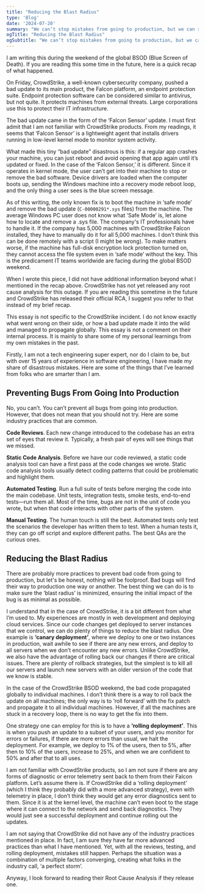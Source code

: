 ```yaml
---
title: "Reducing the Blast Radius"
type: 'Blog'
date: '2024-07-20'
summary: "We can’t stop mistakes from going to production, but we can reduce their blast radius."
ogTitle: "Reducing the Blast Radius"
ogSubtitle: "We can’t stop mistakes from going to production, but we can reduce their blast radius."
---
```


I am writing this during the weekend of the global BSOD (Blue Screen of Death). If you are reading this some time in the future, here is a quick recap of what happened.

On Friday, CrowdStrike, a well-known cybersecurity company, pushed a bad update to its main product, the Falcon platform, an endpoint protection suite. Endpoint protection software can be considered similar to antivirus, but not quite. It protects machines from external threats. Large corporations use this to protect their IT infrastructure.

The bad update came in the form of the ‘Falcon Sensor’ update. I must first admit that I am not familiar with CrowdStrike products. From my readings, it seems that ‘Falcon Sensor’ is a lightweight agent that installs drivers running in low-level kernel mode to monitor system activity.

What made this tiny “bad update” disastrous is this: if a regular app crashes your machine, you can just reboot and avoid opening that app again until it’s updated or fixed. In the case of the ‘Falcon Sensor,’ it is different. Since it operates in kernel mode, the user can’t get into their machine to stop or remove the bad software. Device drivers are loaded when the computer boots up, sending the Windows machine into a recovery mode reboot loop, and the only thing a user sees is the blue screen message.

As of this writing, the only known fix is to boot the machine in ‘safe mode’ and remove the bad update (`C-00000291*.sys` files) from the machine. The average Windows PC user does not know what ‘Safe Mode’ is, let alone how to locate and remove a .sys file. The company's IT professionals have to handle it. If the company has 5,000 machines with CrowdStrike Falcon installed, they have to manually do it for all 5,000 machines. I don’t think this can be done remotely with a script (I might be wrong). To make matters worse, if the machine has full-disk encryption lock protection turned on, they cannot access the file system even in ‘safe mode’ without the key. This is the predicament IT teams worldwide are facing during the global BSOD weekend.

When I wrote this piece, I did not have additional information beyond what I mentioned in the recap above. CrowdStrike has not yet released any root cause analysis for this outage. If you are reading this sometime in the future and CrowdStrike has released their official RCA, I suggest you refer to that instead of my brief recap.

This essay is not specific to the CrowdStrike incident. I do not know exactly what went wrong on their side, or how a bad update made it into the wild and managed to propagate globally. This essay is not a comment on their internal process. It is mainly to share some of my personal learnings from my own mistakes in the past.

Firstly, I am not a tech engineering super expert, nor do I claim to be, but with over 15 years of experience in software engineering, I have made my share of disastrous mistakes. Here are some of the things that I’ve learned from folks who are smarter than I am.

## Preventing Bugs From Going Into Production
No, you can’t. You can’t prevent all bugs from going into production. However, that does not mean that you should not try. Here are some industry practices that are common.

**Code Reviews**. Each new change introduced to the codebase has an extra set of eyes that review it. Typically, a fresh pair of eyes will see things that we missed.

**Static Code Analysis**. Before we have our code reviewed, a static code analysis tool can have a first pass at the code changes we wrote. Static code analysis tools usually detect coding patterns that could be problematic and highlight them.

**Automated Testing**. Run a full suite of tests before merging the code into the main codebase. Unit tests, integration tests, smoke tests, end-to-end tests—run them all. Most of the time, bugs are not in the unit of code you wrote, but when that code interacts with other parts of the system.

**Manual Testing**. The human touch is still the best. Automated tests only test the scenarios the developer has written them to test. When a human tests it, they can go off script and explore different paths. The best QAs are the curious ones.
 
## Reducing the Blast Radius
There are probably more practices to prevent bad code from going to production, but let's be honest, nothing will be foolproof. Bad bugs will find their way to production one way or another. The best thing we can do is to make sure the ‘blast radius’ is minimized, ensuring the initial impact of the bug is as minimal as possible.

I understand that in the case of CrowdStrike, it is a bit different from what I’m used to. My experiences are mostly in web development and deploying cloud services. Since our code changes get deployed to server instances that we control, we can do plenty of things to reduce the blast radius. One example is **‘canary deployment’**, where we deploy to one or two instances in production, wait awhile to see if there are any new errors, and deploy to all servers when we don’t encounter any new errors. Unlike CrowdStrike, we also have the advantage of rolling back our changes if there are critical issues. There are plenty of rollback strategies, but the simplest is to kill all our servers and launch new servers with an older version of the code that we know is stable.

In the case of the CrowdStrike BSOD weekend, the bad code propagated globally to individual machines. I don’t think there is a way to roll back the update on all machines; the only way is to ‘roll forward’ with the fix patch and propagate it to all individual machines. However, if all the machines are stuck in a recovery loop, there is no way to get the fix into them.

One strategy one can employ for this is to have a **‘rolling deployment’**. This is when you push an update to a subset of your users, and you monitor for errors or failures, if there are more errors than usual, we halt the deployment. For example, we deploy to 1% of the users, then to 5%, after then to 10% of the users, increase to 25%, and when we are confident to 50% and after that to all uses.

I am not familiar with CrowdStrike products, so I am not sure if there are any forms of diagnostic or error telemetry sent back to them from their Falcon platform. Let’s assume there is. If CrowdStrike did a ‘rolling deployment’ (which I think they probably did with a more advanced strategy), even with telemetry in place, I don’t think they would get any error diagnostics sent to them. Since it is at the kernel level, the machine can’t even boot to the stage where it can connect to the network and send back diagnostics. They would just see a successful deployment and continue rolling out the updates.

I am not saying that CrowdStrike did not have any of the industry practices mentioned in place. In fact, I am sure they have far more advanced practices than what I have mentioned. Yet, with all the reviews, testing, and rolling deployment, mistakes still happen. Perhaps the situation was a combination of multiple factors converging, creating what folks in the industry call, ‘a perfect storm’.

Anyway, I look forward to reading their Root Cause Analysis if they release one.
